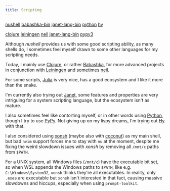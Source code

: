 ```yaml
---
title: Scripting
---
```



<CardGrid>
<Card title="Required" icon="puzzle">

[nushell](https://archlinux.org/packages/extra/x86_64/nushell/)
[babashka-bin](https://aur.archlinux.org/packages/babashka-bin)
[janet-lang-bin](https://aur.archlinux.org/packages/janet-lang-bin)
[python](https://archlinux.org/packages/core/x86_64/python/)
[hy](https://archlinux.org/packages/extra/any/hy/)

</Card>
<Card title="Optional" icon="puzzle">

[clojure](https://archlinux.org/packages/extra/any/clojure/)
[leiningen](https://archlinux.org/packages/extra/any/leiningen/)
[neil](https://aur.archlinux.org/packages/neil)
[janet-lang-bin](https://aur.archlinux.org/packages/janet-lang-bin)
[pypy3](https://archlinux.org/packages/extra/x86_64/pypy3/)

</Card>
</CardGrid>

Although _nushell_ provides us with some good scripting ability, as many shells do,
I sometimes feel myself drawn to some other languages for my scripting needs.

Today, I mainly use [Clojure](https://clojure.org/index), or rather [Babashka](https://babashka.org),
for more advanced projects in conjunction with [Leiningen](https://leiningen.org) and sometimes [neil](https://github.com/babashka/neil).

For some scripts, [Julia](https://julialang.org) is very nice, has a good ecosystem and I like it more than the snake.

I'm currently also trying out [Janet](https://janet-lang.org), some features and properties are very intriguing for a system scripting language,
but the ecosystem isn't as mature.

I also sometimes feel like contorting myself, or in other words using [Python](https://www.python.org), though I try to use [PyPy](https://pypy.org).
Not giving up on my lispy dreams, I'm trying out [Hy](https://hylang.org) with that.

<Aside>

I also considered using [xonsh](https://xon.sh) (maybe also with [coconut](https://coconut-lang.org)) as my main shell,
but bad `nvim` support forces me to stay with `nu` at the moment,
despite me fixing the weird slowdown issues with _xonsh_ by removing all `/mnt/c` paths from `$PATH`.

For a UNIX system, all Windows files (`/mnt/c`) have the executable bit set,
so when WSL appends the Windows paths to `$PATH`, like e.g. `C:\Windows\System32`,
`xonsh` thinks they're all executables.
In reality, only `.exe`s are executable but `xonsh` isn't interested in that fact,
causing massive slowdowns and hiccups, especially when using `prompt-toolkit`.

</Aside>
